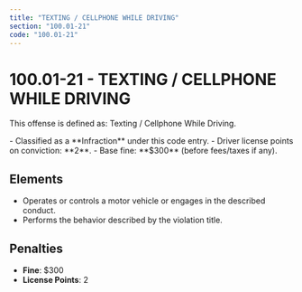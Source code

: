 ```yaml
---
title: "TEXTING / CELLPHONE WHILE DRIVING"
section: "100.01-21"
code: "100.01-21"
---
```





# 100.01-21 - TEXTING / CELLPHONE WHILE DRIVING

This offense is defined as: Texting / Cellphone While Driving.

<Aside type="tip" title="Charge Type: Infraction">
- Classified as a **Infraction** under this code entry.
- Driver license points on conviction: **2**.
- Base fine: **$300** (before fees/taxes if any).
</Aside>

## Elements
- Operates or controls a motor vehicle or engages in the described conduct.
- Performs the behavior described by the violation title.

## Penalties
- **Fine**: $300
- **License Points**: 2
